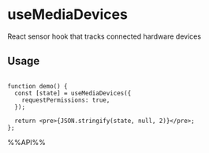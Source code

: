 # useMediaDevices

React sensor hook that tracks connected hardware devices


## Usage

```tsx live

function demo() {
  const [state] = useMediaDevices({
    requestPermissions: true,
  });

  return <pre>{JSON.stringify(state, null, 2)}</pre>;
};

```

%%API%%